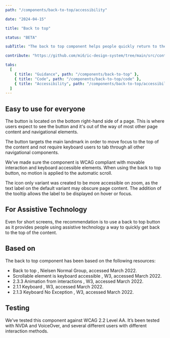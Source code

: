 ```yaml
---
path: "/components/back-to-top/accessibility"

date: "2024-04-15"

title: "Back to top"

status: "BETA"

subTitle: "The back to top component helps people quickly return to the top of a long page."

contribute: "https://github.com/mi6/ic-design-system/tree/main/src/content/structured/components/back-to-top"

tabs:
  [
    { title: "Guidance", path: "/components/back-to-top" },
    { title: "Code", path: "/components/back-to-top/code" },
    { title: "Accessibility", path: "/components/back-to-top/accessibility" },
  ]
---
```


## Easy to use for everyone

The button is located on the bottom right-hand side of a page. This is where users expect to see the button and it's out of the way of most other page content and navigational elements.

The button targets the main landmark in order to move focus to the top of the content and not require keyboard users to tab through all other navigational components.

We’ve made sure the component is WCAG compliant with movable interaction and keyboard accessible elements. When using the back to top button, no motion is applied to the automatic scroll.

The icon only variant was created to be more accessible on zoom, as the text label on the default variant may obscure page content. The addition of the tooltip allows the label to be displayed on hover or focus.

## For Assistive Technology

Even for short screens, the recommendation is to use a back to top button as it provides people using assistive technology a way to quickly get back to the top of the content.

## Based on

The back to top component has been based on the following resources:

<ul>
  <li>
    <ic-link
      target="_blank"
      href="https://www.nngroup.com/articles/back-to-top/"
      rel="noreferer noopener nofollow"
    >
      Back to top
    </ic-link>
    , Nielsen Normal Group, accessed March 2022.
  </li>
  <li>
    <ic-link
      target="_blank"
      href="https://www.w3.org/WAI/standards-guidelines/act/rules/0ssw9k/proposed/"
      rel="noreferer noopener nofollow"
    >
      Scrollable element is keyboard accessible
    </ic-link>
    , W3, accessed March 2022.
  </li>
  <li>
    <ic-link
      target="_blank"
      href="https://www.w3.org/WAI/WCAG22/Understanding/animation-from-interactions"
      rel="noreferer noopener nofollow"
    >
      2.3.3 Animation from interactions
    </ic-link>
    , W3, accessed March 2022.
  </li>
  <li>
    <ic-link
      target="_blank"
      href="https://www.w3.org/WAI/WCAG22/Understanding/keyboard"
      rel="noreferer noopener nofollow"
    >
      2.1.1 Keyboard
    </ic-link>
    , W3, accessed March 2022.
  </li>
  <li>
    <ic-link
      target="_blank"
      href="https://www.w3.org/WAI/WCAG22/Understanding/keyboard-no-exception"
      rel="noreferer noopener nofollow"
    >
      2.1.3 Keyboard No Exception
    </ic-link>
    , W3, accessed March 2022.
  </li>
</ul>

## Testing

We’ve tested this component against WCAG 2.2 Level AA. It’s been tested with NVDA and VoiceOver, and several different users with different interaction methods.
